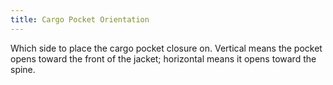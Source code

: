 ```yaml
---
title: Cargo Pocket Orientation
---
```


Which side to place the cargo pocket closure on. Vertical means the pocket opens toward the
front of the jacket; horizontal means it opens toward the spine.
